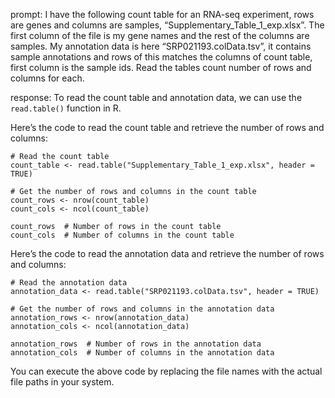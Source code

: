 prompt:
I have the following count table for an RNA-seq experiment, rows are genes and columns are samples, "Supplementary_Table_1_exp.xlsx". The first column of the file is my gene names and the rest of the columns are samples. My annotation data is here  "SRP021193.colData.tsv", it contains sample annotations and rows of this matches the columns of count table, first column is the sample ids. Read the tables count number of rows and columns for each.

response:
To read the count table and annotation data, we can use the `read.table()` function in R. 

Here's the code to read the count table and retrieve the number of rows and columns:

```
# Read the count table
count_table <- read.table("Supplementary_Table_1_exp.xlsx", header = TRUE)

# Get the number of rows and columns in the count table
count_rows <- nrow(count_table)
count_cols <- ncol(count_table)

count_rows  # Number of rows in the count table
count_cols  # Number of columns in the count table
```

Here's the code to read the annotation data and retrieve the number of rows and columns:

```
# Read the annotation data
annotation_data <- read.table("SRP021193.colData.tsv", header = TRUE)

# Get the number of rows and columns in the annotation data
annotation_rows <- nrow(annotation_data)
annotation_cols <- ncol(annotation_data)

annotation_rows  # Number of rows in the annotation data
annotation_cols  # Number of columns in the annotation data
```

You can execute the above code by replacing the file names with the actual file paths in your system.
